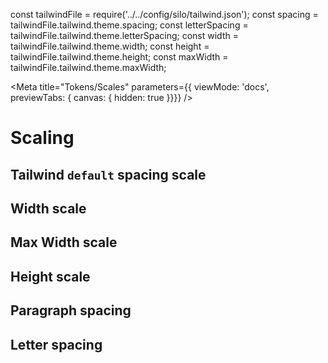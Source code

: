 const tailwindFile = require('../../config/silo/tailwind.json');
const spacing = tailwindFile.tailwind.theme.spacing;
const letterSpacing = tailwindFile.tailwind.theme.letterSpacing;
const width = tailwindFile.tailwind.theme.width;
const height = tailwindFile.tailwind.theme.height;
const maxWidth = tailwindFile.tailwind.theme.maxWidth;

<Meta title="Tokens/Scales"
parameters={{ viewMode: 'docs', previewTabs: { canvas: { hidden: true }}}}
/>

# Scaling

## Tailwind `default` spacing scale
<Spacing spacing={spacing}></Spacing>

## Width scale
<Spacing spacing={width} classNamePrefix="w-"></Spacing>

## Max Width scale
<Spacing spacing={maxWidth} classNamePrefix="w-"></Spacing>

## Height scale
<Spacing spacing={height} classNamePrefix="h-" direction="vertical"></Spacing>

## Paragraph spacing
<Spacing spacing={spacing} classNamePrefix="p-"></Spacing>

## Letter spacing
<Spacing spacing={letterSpacing} classNamePrefix="tracking-"></Spacing>
